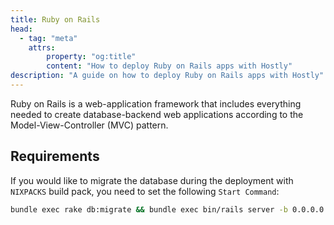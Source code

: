 ```yaml
---
title: Ruby on Rails
head:
  - tag: "meta"
    attrs:
        property: "og:title"
        content: "How to deploy Ruby on Rails apps with Hostly"
description: "A guide on how to deploy Ruby on Rails apps with Hostly"
---
```


Ruby on Rails is a web-application framework that includes everything needed to create database-backend web applications according to the Model-View-Controller (MVC) pattern.

## Requirements

If you would like to migrate the database during the deployment with `NIXPACKS` build pack, you need to set the following `Start Command`:

```bash
bundle exec rake db:migrate && bundle exec bin/rails server -b 0.0.0.0 -p ${PORT:-3000} -e $RAILS_ENV
```
